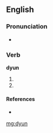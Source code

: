 ==English==

===Pronunciation===
* {{IPA|/dʲʊn/}}

===Verb===
'''dyun'''

# {{past participle of|[[de]]}}
# {{past participle of|[[dee]]}}

====References====
* {{R:Northeast Dialect 2005}}

[[mg:dyun]]
